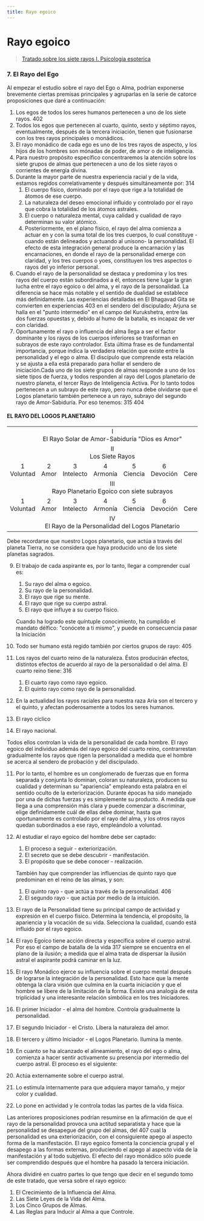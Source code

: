 ```yaml
---
title: Rayo egoico
---
```


# Rayo egoico

> [Tratado sobre los siete rayos I. Psicologia esoterica](/tratador-sobre-los-siete-rayos-I/los-rayos-y-el-hombre#7-el-rayo-del-ego)

### 7. El Rayo del Ego

Al empezar el estudio sobre el rayo del Ego o Alma, podrían exponerse brevemente ciertas premisas principales y agruparlas en la serie de catorce proposiciones que daré a continuación:

1. Los egos de todos los seres humanos pertenecen a uno de los siete rayos. <Pin lang="en">402</Pin>
2. Todos los egos que pertenecen al cuarto, quinto, sexto y séptimo rayos, eventualmente, después de la tercera iniciación, tienen que fusionarse con los tres rayos principales o monádicos.
3. El rayo monádico de cada ego es uno de los tres rayos de aspecto, y los hijos de los hombres son mónadas de poder, de amor o de inteligencia.
4. Para nuestro propósito específico concentraremos la atención sobre los siete grupos de almas que pertenecen a uno de los siete rayos o corrientes de energía divina.
5. Durante la mayor parte de nuestra experiencia racial y de la vida, estamos regidos correlativamente y después simultáneamente por: <Pin lang="es">314</Pin>
   1. El cuerpo físico, dominado por el rayo que rige a la totalidad de átomos de ese cuerpo.
   2. La naturaleza del deseo emocional influido y controlado por el rayo que cobra la totalidad de los átomos astrales.
   3. El cuerpo o naturaleza mental, cuya calidad y cualidad de rayo determinan su valor atómico.
   4. Posteriormente, en el plano físico, el rayo del alma comienza a actuar en y con la suma total de los tres cuerpos, lo cual constituye -cuando están delineados y actuando al unísono- la personalidad. El efecto de esta integración general produce la encarnación y las encarnaciones, en donde el rayo de la personalidad emerge con claridad, y los tres cuerpos o yoes, constituyen los tres aspectos o rayos del yo inferior personal.
6. Cuando el rayo de la personalidad se destaca y predomina y los tres rayos del cuerpo están subordinados a él, entonces tiene lugar la gran lucha entre el rayo egoico o del alma, y el rayo de la personalidad. La diferencia se hace más notable y el sentido de dualidad se establece más definidamente. Las experiencias detalladas en El Bhagavad Gita se convierten en experiencias <Pin lang="en">403</Pin> en el sendero del discipulado; Arjuna se halla en el "punto intermedio" en el campo del Kurukshetra, entre las dos fuerzas opuestas y, debido al humo de la batalla, es incapaz de ver con claridad.
7. Oportunamente el rayo o influencia del alma llega a ser el factor dominante y los rayos de los cuerpos inferiores se trasforman en subrayos de este rayo controlador. Esta última frase es de fundamental importancia, porque indica la verdadera relación que existe entre la personalidad y el ego o alma. El discípulo que comprende esta relación y se ajusta a ella está preparado para hollar el sendero de iniciación.Cada uno de los siete grupos de almas responde a uno de los siete tipos de fuerza, y todos responden al rayo del Logos planetario de nuestro planeta, el tercer Rayo de Inteligencia Activa. Por lo tanto todos pertenecen a un subrayo de este rayo, pero nunca debe olvidarse que el Logos planetario también pertenece a un rayo, subrayo del segundo rayo de Amor-Sabiduría. Por eso tenemos: <Pin lang="es">315</Pin> <Pin lang="en">404</Pin>

#### EL RAYO DEL LOGOS PLANETARIO

<table>
<tr>
   <td colspan="7" align="center">I <br/> El Rayo Solar de Amor-Sabiduría
"Dios es Amor"</td>
</tr>
<tr>
   <td colspan="7" align="center">II <br/> Los Siete Rayos</td>
</tr>
<tr>
   <td align="center">1 <br/> Voluntad</td>
   <td align="center">2 <br/> Amor</td>
   <td align="center">3 <br/> Intelecto</td>
   <td align="center">4 <br/> Armonía</td>
   <td align="center">5 <br/> Ciencia</td>
   <td align="center">6 <br/> Devoción</td>
   <td align="center">7 <br/> Ceremonia</td>
</tr>
<tr>
   <td colspan="7" align="center">III <br/>Rayo Planetario Egoico con siete subrayos</td>
</tr>
<tr>
   <td align="center">1 <br/> Voluntad</td>
   <td align="center">2 <br/> Amor</td>
   <td align="center">3 <br/> Intelecto</td>
   <td align="center">4 <br/> Armonía</td>
   <td align="center">5 <br/> Ciencia</td>
   <td align="center">6 <br/> Devoción</td>
   <td align="center">7 <br/> Ceremonia</td>
</tr>
<tr>
   <td colspan="7" align="center">IV <br/>El Rayo de la Personalidad del Logos Planetario</td>
</tr>
</table>

Debe recordarse que nuestro Logos planetario, que actúa a través del planeta Tierra, no se considera que haya producido uno de los siete planetas sagrados.

9. El trabajo de cada aspirante es, por lo tanto, llegar a comprender cual es:
   1. Su rayo del alma o egoico.
   2. Su rayo de la personalidad.
   3. El rayo que rige su mente.
   4. El rayo que rige su cuerpo astral.
   5. El rayo que influye a su cuerpo físico.
    
   Cuando ha logrado este quíntuple conocimiento, ha cumplido el mandato délfico: "conócete a ti mismo", y puede en consecuencia pasar la Iniciación

10. Todo ser humano está regido también por ciertos grupos de rayo: <Pin lang="en">405</Pin>
   1. Los rayos del cuarto reino de la naturaleza. Éstos producirán efectos, distintos efectos de acuerdo al rayo de la personalidad o del alma. El cuarto reino tiene: <Pin lang="es">316</Pin>
      1. El cuarto rayo como rayo egoico.
      2. El quinto rayo como rayo de la personalidad.
   2. En la actualidad los rayos raciales para nuestra raza Aria son el tercero y el quinto, y afectan poderosamente a todos los seres humanos.
   3. El rayo cíclico
   4. El rayo nacional.
   
   Todos ellos controlan la vida de la personalidad de cada hombre. El rayo egoico del individuo además del rayo egoico del cuarto reino, contrarrestan gradualmente los rayos que rigen la personalidad a medida que el hombre se acerca al sendero de probación y del discipulado.

11. Por lo tanto, el hombre es un conglomerado de fuerzas que en forma separada y conjunta lo dominan, coloran su naturaleza, producen su cualidad y determinan su "apariencia" empleando esta palabra en el sentido oculto de la exteriorización. Durante épocas ha sido manejado por una de dichas fuerzas y es simplemente su producto. A medida que llega a una comprensión más clara y puede comenzar a discriminar, elige definidamente cuál de ellas debe dominar, hasta que oportunamente es controlado por el rayo del alma, y los otros rayos quedan subordinados a ese rayo, empleándolo a voluntad.
12. Al estudiar el rayo egoico del hombre debe ser captado:
    1. El proceso a seguir - exteriorización.
    2. El secreto que se debe descubrir - manifestación.
    3. El propósito que se debe conocer - realización.
    
    También hay que comprender las influencias de quinto rayo que predominan en el reino de las almas, y son:
    1. El quinto rayo - que actúa a través de la personalidad. <Pin lang="en">406</Pin>
    2. El segundo rayo - que actúa por medio de la intuición.
13. El rayo de la Personalidad tiene su principal campo de actividad y expresión en el cuerpo físico. Determina la tendencia, el propósito, la apariencia y la vocación de su vida. Selecciona la cualidad, cuando está influido por el rayo egoico.
14. El rayo Egoico tiene acción directa y específica sobre el cuerpo astral. Por eso el campo de batalla de la vida <Pin lang="es">317</Pin> siempre se encuentra en el plano de la ilusión; a medida que el alma trata de dispersar la ilusión astral el aspirante podrá caminar en la luz.
15. El rayo Monádico ejerce su influencia sobre el cuerpo mental después de lograrse la integración de la personalidad. Esto hace que la mente obtenga la clara visión que culmina en la cuarta iniciación y que el hombre se libere de la limitación de la forma. Existe una analogía de esta triplicidad y una interesante relación simbólica en los tres Iniciadores.
   1. El primer Iniciador - el alma del hombre. Controla gradualmente la personalidad.  
   2. El segundo Iniciador - el Cristo. Libera la naturaleza del amor.
   3. El tercero y último Iniciador - el Logos Planetario. Ilumina la mente.
16. En cuanto se ha alcanzado el alineamiento, el rayo del ego o alma, comienza a hacer sentir activamente su presencia por intermedio del cuerpo astral. El proceso es el siguiente:
   1. Actúa externamente sobre el cuerpo astral.
   2. Lo estimula internamente para que adquiera mayor tamaño, y mejor color y cualidad.
   3. Lo pone en actividad y le controla todas las partes de la vida física.

Las anteriores proposiciones podrían resumirse en la afirmación de que el rayo de la personalidad provoca una actitud separatista y hace que la personalidad se desapegue del grupo del almas, del <Pin lang="en">407</Pin> cual la personalidad es una exteriorización, con el consiguiente apego al aspecto forma de la manifestación. El rayo egoico fomenta la conciencia grupal y el desapego a las formas externas, produciendo el apego al aspecto vida de la manifestación y al todo subjetivo. El efecto del rayo monádico sólo puede ser comprendido después que el hombre ha pasado la tercera iniciación.

Ahora dividiré en cuatro partes lo que tengo que decir en el segundo tomo de este tratado, que versa sobre el rayo egoico:

1. El Crecimiento de la Influencia del Alma.
2. Las Siete Leyes de la Vida del Alma.
3. Los Cinco Grupos de Almas.
4. Las Reglas para Inducir al Alma a que Controle.

